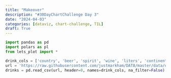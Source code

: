 ```yaml
---
title: "Makeover"
description: "#30DayChartChallenge Day 3"
date: "2024-04-03"
categories: [dataviz, chart-challenge, TIL]
draft: True
---
```


```python
import pandas as pd
import polars as pl
from lets_plot import *
```


```python
drink_cols = ['country', 'beer', 'spirit', 'wine', 'liters', 'continent']
url = 'https://raw.githubusercontent.com/justmarkham/DAT8/master/data/drinks.csv'
drinks = pd.read_csv(url, header=0, names=drink_cols, na_filter=False)
```